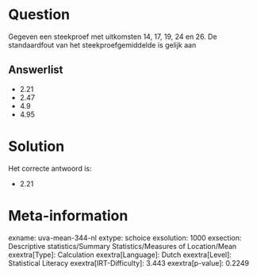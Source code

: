 Question
========

Gegeven een steekproef met uitkomsten 14, 17, 19, 24 en 26. De
standaardfout van het steekproefgemiddelde is gelijk aan


Answerlist
----------

* 2.21
* 2.47
* 4.9
* 4.95

Solution
========

Het correcte antwoord is: 

* 2.21

Meta-information
================
exname: uva-mean-344-nl
extype: schoice
exsolution: 1000
exsection: Descriptive statistics/Summary Statistics/Measures of Location/Mean
exextra[Type]: Calculation
exextra[Language]: Dutch
exextra[Level]: Statistical Literacy
exextra[IRT-Difficulty]: 3.443
exextra[p-value]: 0.2249
